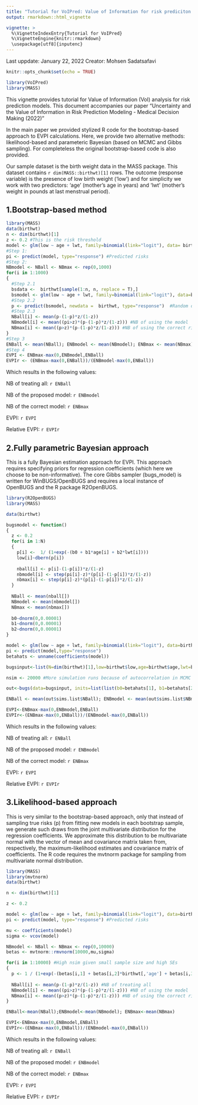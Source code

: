 ```yaml
---
title: "Tutorial for VoIPred: Value of Information for risk prediciton models"
output: rmarkdown::html_vignette

vignette: >
  %\VignetteIndexEntry{Tutorial for VoIPred}
  %\VignetteEngine{knitr::rmarkdown}
  \usepackage[utf8]{inputenc}
---
```


Last uppdate: January 22, 2022 
Creator: Mohsen Sadatsafavi 


```r
knitr::opts_chunk$set(echo = TRUE)

library(VoIPred)
library(MASS)
```


This vignette provides tutorial for Value of Information (VoI) analysis for risk prediction models. This document accompanies our paper "Uncertainty and the Value of Information in Risk Prediction Modeling - Medical Decision Making (2022)"

In the main paper we provided stylized R code for the bootstrap-based approach to EVPI calculations. Here, we provide two alternative methods: likelihood-based and parameteric Bayesian (based on MCMC and Gibbs sampling). For completeless the original bootstrap-based code is also provided. 

Our sample dataset is the birth weight data in the MASS package. This dataset contains `r dim(MASS::birthwt)[1] ` rows. The outcome (response variable) is the presence of low birth weight ('low') and for simplicity we work with two predictors: 'age' (mother's age in years) and 'lwt' (mother's weight in pounds at last menstrual period).

## 1.Bootstrap-based method
```r
library(MASS)
data(birthwt) 
n <- dim(birthwt)[1]
z <- 0.2 #This is the risk threshold
model <- glm(low ~ age + lwt, family=binomial(link="logit"), data= birthwt) 
#Step 1:
pi <- predict(model, type="response") #Predicted risks
#Step 2:
NBmodel <- NBall <- NBmax <- rep(0,1000)
for(i in 1:1000) 
{
  #Step 2.1
  bsdata <-  birthwt[sample(1:n, n, replace = T),] 
  bsmodel <- glm(low ~ age + lwt, family=binomial(link="logit"), data=bsdata)
  #Step 2.2
  p <- predict(bsmodel, newdata =  birthwt, type="response")  #Random draws of  correct risks
  #Step 2.3 
  NBall[i] <- mean(p-(1-p)*z/(1-z)) 
  NBmodel[i] <- mean((pi>z)*(p-(1-p)*z/(1-z))) #NB of using the model
  NBmax[i] <- mean((p>z)*(p-(1-p)*z/(1-z))) #NB of using the correct risks
}
#Step 3 
ENBall <- mean(NBall); ENBmodel <- mean(NBmodel); ENBmax <- mean(NBmax)
#Step 4
EVPI <- ENBmax-max(0,ENBmodel,ENBall)
EVPIr <- (ENBmax-max(0,ENBall))/(ENBmodel-max(0,ENBall))
```

Which results in the following values:

NB of treating all: `r ENBall`

NB of the proposed model: `r ENBmodel`

NB of the correct model: `r ENBmax`

EVPI: `r EVPI`

Relative EVPI: `r EVPIr`




## 2.Fully parametric Bayesian approach
This is a fully Bayesian estimation approach for EVPI. This approach requires specifying priors for regression coefficients (which here we choose to be non-informative). The core Gibbs sampler (bugs_model) is written for WinBUGS/OpenBUGS and requires a local instance of OpenBUGS and the R package R2OpenBUGS.

```r

library(R2OpenBUGS)
library(MASS)

data(birthwt) 

bugsmodel <- function()
{
  z <- 0.2
  for(i in 1:N)
  {
    p[i] <-  1/ (1+exp(-(b0 + b1*age[i] + b2*lwt[i])))
    low[i]~dbern(p[i])
    
    nball[i] <- p[i]-(1-p[i])*z/(1-z)
    nbmodel[i] <- step(pi[i]-z)*(p[i]-(1-p[i])*z/(1-z))
    nbmax[i] <- step(p[i]-z)*(p[i]-(1-p[i])*z/(1-z))
  }
  
  NBall <- mean(nball[])
  NBmodel <- mean(nbmodel[])
  NBmax <- mean(nbmax[])
  
  b0~dnorm(0,0.00001)
  b1~dnorm(0,0.00001)
  b2~dnorm(0,0.00001)
}

model <- glm(low ~ age + lwt, family=binomial(link="logit"), data=birthwt)
pi <- predict(model,type="response")
betahats <- unname(coefficients(model))

bugsinput<-list(N=dim(birthwt)[1],low=birthwt$low,age=birthwt$age,lwt=birthwt$lwt, pi=pi)

nsim <- 20000 #More simulation runs because of autocorrelation in MCMC

out<-bugs(data=bugsinput, inits=list(list(b0=betahats[1], b1=betahats[2], b2=betahats[2])), model.file=bugsmodel, parameters.to.save = c('NBall','NBmodel','NBmax'), n.chains = 1, n.burnin = 5000, n.iter = nsim+5000, bugs.seed=1)

ENBall <- mean(out$sims.list$NBall); ENBmodel <- mean(out$sims.list$NBmodel); ENBmax <- mean(out$sims.list$NBmax)

EVPI<-ENBmax-max(0,ENBmodel,ENBall)
EVPIr<-(ENBmax-max(0,ENBall))/(ENBmodel-max(0,ENBall))
```
Which results in the following values:

NB of treating all: `r ENBall`

NB of the proposed model: `r ENBmodel`

NB of the correct model: `r ENBmax`

EVPI: `r EVPI`

Relative EVPI: `r EVPIr`



## 3.Likelihood-based approach
This is very similar to the bootstrap-based approach, only that instead of sampling true risks (p) from fitting new models in each bootstrap sample, we generate such draws from the joint multivariate distribution for the regression coefficients. We approximate this distribution to be multivariate normal with the vector of mean and covariance matrix taken from, respectively, the maximum-likelihood estimates and covariance matrix of coefficients. The R code requires the mvtnorm package for sampling from multivariate normal distribution.

```r
library(MASS)
library(mvtnorm)
data(birthwt) 

n <- dim(birthwt)[1]

z <- 0.2 

model <- glm(low ~ age + lwt, family=binomial(link="logit"), data=birthwt) 
pi <- predict(model, type="response") #Predicted risks

mu <- coefficients(model)
sigma <- vcov(model)

NBmodel <- NBall <- NBmax <- rep(0,10000)
betas <- mvtnorm::rmvnorm(10000,mu,sigma)

for(i in 1:10000) #High nsim given small sample size and high SEs 
{
  p <- 1 / (1+exp(-(betas[i,1] + betas[i,2]*birthwt[,'age'] + betas[i,3]*birthwt[,'lwt'])))
  
  NBall[i] <- mean(p-(1-p)*z/(1-z)) #NB of treating all 
  NBmodel[i] <- mean((pi>z)*(p-(1-p)*z/(1-z))) #NB of using the model
  NBmax[i] <- mean((p>z)*(p-(1-p)*z/(1-z))) #NB of using the correct risks
}

ENBall<-mean(NBall);ENBmodel<-mean(NBmodel); ENBmax<-mean(NBmax)

EVPI<-ENBmax-max(0,ENBmodel,ENBall)
EVPIr<-(ENBmax-max(0,ENBall))/(ENBmodel-max(0,ENBall))
```
Which results in the following values:

NB of treating all: `r ENBall`

NB of the proposed model: `r ENBmodel`

NB of the correct model: `r ENBmax`

EVPI: `r EVPI`

Relative EVPI: `r EVPIr`

